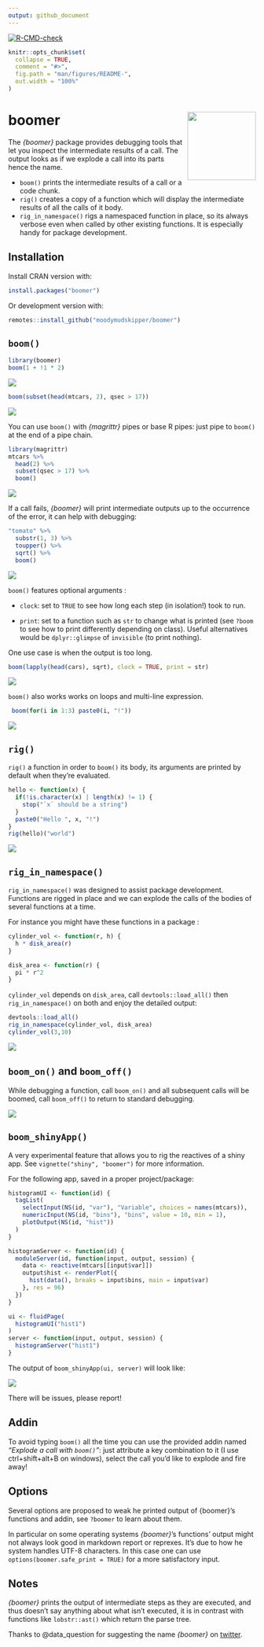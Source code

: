 ```yaml
---
output: github_document
---
```


<!-- badges: start -->
[![R-CMD-check](https://github.com/moodymudskipper/boomer/workflows/R-CMD-check/badge.svg)](https://github.com/moodymudskipper/boomer/actions)
<!-- badges: end -->

```r
knitr::opts_chunk$set(
  collapse = TRUE,
  comment = "#>",
  fig.path = "man/figures/README-",
  out.width = "100%"
)
```

# boomer <img src='man/figures/logo.png' align="right" height="139" />

The *{boomer}* package provides debugging tools that let you inspect the
intermediate results of a call. The output looks as if we explode a call
into its parts hence the name.

* `boom()` prints the intermediate results of a call or a code chunk.
* `rig()` creates a copy of a function which will display the intermediate
  results of all the calls of it body.
* `rig_in_namespace()` rigs a namespaced function in place, so its always
  verbose even when called by other existing functions. It is especially handy
  for package development.

## Installation

Install CRAN version with:

``` r
install.packages("boomer")
```


Or development version with:

``` r
remotes::install_github("moodymudskipper/boomer")
```

## `boom()`

```r
library(boomer)
boom(1 + !1 * 2)
```

![](man/figures/README-1.png)

```r
boom(subset(head(mtcars, 2), qsec > 17))
```

![](man/figures/README-2.png)

You can use `boom()` with *{magrittr}* pipes or base R pipes: just pipe to `boom()` at the end of a pipe chain.

```r
library(magrittr)
mtcars %>%
  head(2) %>%
  subset(qsec > 17) %>%
  boom()
```

![](man/figures/README-3.png)

If a call fails, *{boomer}* will print intermediate outputs up to the occurrence of the error,
it can help with debugging: 

```r
"tomato" %>%
  substr(1, 3) %>%
  toupper() %>%
  sqrt() %>%
  boom()
```

![](man/figures/README-4.png)

`boom()` features optional arguments : 

* `clock`: set to `TRUE` to see how long each step (in isolation!) took to run.

* `print`: set to a function such as `str` to change what is printed (see `?boom` to see how to print differently depending on class). Useful alternatives would be `dplyr::glimpse` of `invisible` (to print nothing).

One use case is when the output is too long.

```r
boom(lapply(head(cars), sqrt), clock = TRUE, print = str)
```

![](man/figures/README-5.png)

`boom()` also works works on loops and multi-line expression.

```r
 boom(for(i in 1:3) paste0(i, "!"))
```

![](man/figures/README-6.png)

## `rig()`

`rig()` a function in order to `boom()` its body, its arguments are printed
by default when they're evaluated.

```r
hello <- function(x) {
  if(!is.character(x) | length(x) != 1) {
    stop("`x` should be a string")
  }
  paste0("Hello ", x, "!")
}
rig(hello)("world")
```

![](man/figures/README-7.png)

## `rig_in_namespace()`

`rig_in_namespace()` was designed to assist package development. Functions are
rigged in place and we can explode the calls of the bodies of several functions at a time.

For instance you might have these functions in a package :


```r
cylinder_vol <- function(r, h) {
  h * disk_area(r)
}

disk_area <- function(r) {
  pi * r^2
}
```

`cylinder_vol` depends on `disk_area`, call `devtools::load_all()` then `rig_in_namespace()` on both
and enjoy the detailed output:

```r
devtools::load_all()
rig_in_namespace(cylinder_vol, disk_area)
cylinder_vol(3,10)
```

![](man/figures/README-9.png)

## `boom_on()` and `boom_off()`

While debugging a function, call `boom_on()` and all subsequent calls will be boomed,
call `boom_off()` to return to standard debugging.

![](man/figures/README-10.gif)

## `boom_shinyApp()`

A very experimental feature that allows you to rig the reactives of a shiny app. See `vignette("shiny", "boomer")` for more information.

For the following app, saved in a proper project/package:

```r
histogramUI <- function(id) {
  tagList(
    selectInput(NS(id, "var"), "Variable", choices = names(mtcars)),
    numericInput(NS(id, "bins"), "bins", value = 10, min = 1),
    plotOutput(NS(id, "hist"))
  )
}

histogramServer <- function(id) {
  moduleServer(id, function(input, output, session) {
    data <- reactive(mtcars[[input$var]])
    output$hist <- renderPlot({
      hist(data(), breaks = input$bins, main = input$var)
    }, res = 96)
  })
}

ui <- fluidPage(
  histogramUI("hist1")
)
server <- function(input, output, session) {
  histogramServer("hist1")
}
```

The output of `boom_shinyApp(ui, server)` will look like:

![](man/figures/README-11.gif)

There will be issues, please report!


## Addin

To avoid typing `boom()` all the time you can use the provided addin named *"Explode a call with `boom()`"*:
just attribute a key combination to it (I use ctrl+shift+alt+B on windows), select the
call you'd like to explode and fire away!

## Options

Several options are proposed to weak he printed output of {boomer}'s functions
and addin, see `?boomer` to learn about them.

In particular on some operating systems *{boomer}*'s functions' output might 
not always look good in markdown report or reprexes. 
It's due to how he system handles UTF-8 characters. In this case
one can use `options(boomer.safe_print = TRUE)` for a more satisfactory input. 

## Notes

*{boomer}* prints the output of intermediate steps as they are executed, and 
thus doesn't say anything about what isn't executed, it is in contrast with
functions like `lobstr::ast()` which return the parse tree. 

Thanks to @data_question for suggesting the name *{boomer}* on [twitter](https://twitter.com/data_question/status/1356615026988179464).
